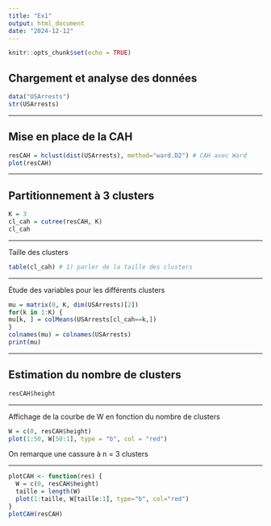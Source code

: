 ```yaml
---
title: "Ex1"
output: html_document
date: "2024-12-12"
---
```


```r
knitr::opts_chunk$set(echo = TRUE)
```

## Chargement et analyse des données

```r
data("USArrests")
str(USArrests)
```

------------------------------------------------------------------------

## Mise en place de la CAH

```r
resCAH = hclust(dist(USArrests), method="ward.D2") # CAH avec Ward
plot(resCAH)
```

------------------------------------------------------------------------

## Partitionnement à 3 clusters

```r
K = 3
cl_cah = cutree(resCAH, K)
cl_cah
```

------------------------------------------------------------------------

Taille des clusters

```r
table(cl_cah) # 1) parler de la taille des clusters
```

------------------------------------------------------------------------

Étude des variables pour les différents clusters

```r
mu = matrix(0, K, dim(USArrests)[2])
for(k in 1:K) {
mu[k, ] = colMeans(USArrests[cl_cah==k,])
}
colnames(mu) = colnames(USArrests)
print(mu)
```

------------------------------------------------------------------------

## Estimation du nombre de clusters

```r
resCAH$height
```

------------------------------------------------------------------------

Affichage de la courbe de W en fonction du nombre de clusters

```r
W = c(0, resCAH$height)
plot(1:50, W[50:1], type = "b", col = "red")
```

On remarque une cassure à n = 3 clusters

------------------------------------------------------------------------
```r
plotCAH <- function(res) {
  W = c(0, resCAH$height)
  taille = length(W)
  plot(1:taille, W[taille:1], type="b", col="red")
}
plotCAH(resCAH)
```

